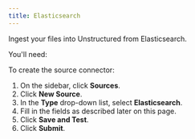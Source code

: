 ```yaml
---
title: Elasticsearch 
---
```


Ingest your files into Unstructured from Elasticsearch.

You'll need:


<ElasticsearchPrerequisites />

To create the source connector:

1. On the sidebar, click **Sources**.
2. Click **New Source**.
3. In the **Type** drop-down list, select **Elasticsearch**.
4. Fill in the fields as described later on this page.
5. Click **Save and Test**.
6. Click **Submit**.


<ElasticsearchFields />